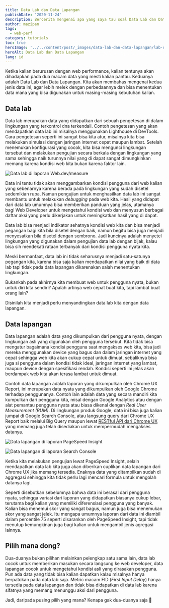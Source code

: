 ```yaml
---
title: Data Lab dan Data Lapangan
publishDate: '2020-11-24'
description: Bercerita mengenai apa yang saya tau soal Data Lab dan Data Lapangan dalam kaitannya dengan pemantauan Performa Web
author: mazipan
tags:
  - web-perf
category: tutorials
toc: true
heroImage: '../../content/post/_images/data-lab-dan-data-lapangan/lab-data-vs-field-data.png'
heroAlt: Data Lab dan Data Lapangan
lang: id
---
```


Ketika kalian berurusan dengan web performance, kalian tentunya akan dihadapkan pada dua macam data yang mesti kalian pantau. Keduanya adalah Data Lab dan Data Lapangan. Kita akan membahas mengenai kedua jenis data ini, agar lebih melek dengan perbedaannya dan bisa menentukan data mana yang bisa digunakan untuk masing-masing kebutuhan kalian.

## Data lab

Data lab merupakan data yang didapatkan dari sebuah pengetesan di dalam lingkungan yang terkontrol dna terkendali. Contoh pengetesan yang akan mendapatkan data lab ini misalnya menggunakan Lighthouse di DevTools. Cara pengetesan seperti ini sangat bisa kita atur, misalnya kita bisa melakukan simulasi dengan jaringan internet cepat maupun lambat. Setelah menemukan konfigurasi yang cocok, kita bisa mengunci lingkungan tersebut dan melakukan pengujian secara berkala dengan lingkungan yang sama sehingga naik turunnya nilai yang di dapat sangat dimungkinkan memang karena kondisi web kita bukan karena faktor lain.

![Data lab di laporan Web.dev/measure](/thumbnail/data-lab-dan-data-lapangan/lab-data-web-dev.png)

Data ini tentu tidak akan menggambarkan kondisi pengguna dari web kalian yang sebenarnya karena berada pada lingkungan yang sudah disetel sedemikian rupa. Namun pengujian untuk menghasilkan data lab ini sangat membantu untuk melakukan _debugging_ pada web kita. Hasil yang didapat dari data lab umumnya bisa memberikan panduan yang jelas, utamanya bagi Web Developer untuk mengetahui kondisi web dan menyusun berbagai daftar aksi yang perlu dikerjakan untuk meningkatkan hasil yang di dapat.

Data lab bisa menjadi indikator sehatnya kondisi web kita dan bisa menjadi pegangan bagi kita bila disetel dengan baik, namun begitu bisa juga menjadi menyesatkan bila disetel dengan sembrono. Jadi kuncinya adalah menyetel lingkungan yang digunakan dalam pengujian data lab dengan bijak, kalau bisa sih mendekati rataan terbanyak dari kondisi pengguna nyata kita.

Meski bermanfaat, data lab ini tidak seharusnya menjadi satu-satunya pegangan kita, karena bisa saja kalian mendapatkan nilai yang baik di data lab tapi tidak pada data lapangan dikarenakan salah menentukan lingkungan.

Bukankah pada akhirnya kita membuat web untuk pengguna nyata, bukan untuk diri kita sendiri? Apalah artinya web cepat buat kita, tapi lambat buat orang lain?

Disinilah kita menjadi perlu menyandingkan data lab kita dengan data lapangan.

## Data lapangan

Data lapangan adalah data yang dikumpulkan dari pengguna nyata, dengan lingkungan asli yang digunakan oleh pengguna tersebut. Kita tidak bisa mengatur bagaimana kondisi pengguna saat mengakses web kita, bisa jadi mereka menggunakan device yang bagus dan dalam jaringan internet yang cepat sehingga web kita akan cukup cepat untuk dimuat, sebaliknya bisa juga si pengguna dalam kondisi tidak ideal, jaringan internet yang lambat, maupun device dengan spesifikasi rendah. Kondisi seperti ini jelas akan berdampak web kita akan terasa lambat untuk dimuat.

Contoh data lapangan adalah laporan yang dikumpulkan oleh Chrome UX Report, ini merupakan data nyata yang dikumpulkan oleh Google Chrome terhadap penggunanya. Contoh lain adalah data yang secara mandiri kita kumpulkan dari pengguna kita, misal dengan Google Analytics atau dengan alat pemantau pengguna nyata atau biasa dikenal dengan _Real User Measurement (RUM)_. Di lingkungan produk Google, data ini bisa juga kalian jumpai di Google Search Console, atau langsung query dari Chrome UX Report baik melalui Big Query maupun lewat [RESTful API dari Chrome UX](https://web.dev/chrome-ux-report-api/) yang memang juga telah disediakan untuk mempermudah mengakses datanya.

![Data lapangan di laporan PageSpeed Insight](/thumbnail/data-lab-dan-data-lapangan/field-data-psi.png)

![Data lapangan di laporan Search Console](/thumbnail/data-lab-dan-data-lapangan/field-data-search-console.png)

Ketika kita melakukan pengujian lewat PageSpeed Insight, selain mendapatkan data lab kita juga akan diberikan cuplikan data lapangan dari Chrome UX jika memang tersedia. Enaknya data yang ditampilkan sudah di aggregasi sehingga kita tidak perlu lagi mencari formula untuk mengolah datanya lagi.

Seperti disebutkan sebelumnya bahwa data ini berasal dari pengguna nyata, sehingga variasi dari laporan yang didapatkan biasanya cukup lebar, terutama bagi kalian yang memiliki diferensiasi pengguna yang banyak. Kalian bisa menemui skor yang sangat bagus, namun juga bisa menemukan skor yang sangat jelek. Itu mengapa umumnya laporan dari data ini diambil dalam percentile 75 seperti disarankan oleh PageSpeed Insight, tapi tidak menutup kemungkinan juga bagi kalian untuk mengambil jenis agregasi lainnya.

## Pilih mana dong?

Dua-duanya bukan pilihan melainkan pelengkap satu sama lain, data lab cocok untuk memberikan masukan secara langsung ke web developer, data lapangan cocok untuk mengetahui kondisi asli yang dirasakan pengguna.
Pun ada data yang tidak bisa kalian dapatkan kalau misalnya hanya berpatokan pada data lab saja.
Metric macam FID (_First Input Delay_) hanya tersedia pada data lapangan dan tidak bisa didapatkan di data lab karena sifatnya yang memang menunggu aksi dari pengguna.

Jadi, daripada pusing pilih yang mana? Kenapa gak dua-duanya saja 🤣
